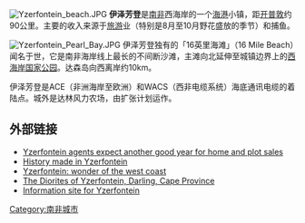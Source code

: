 {{unreferenced|time=2014-02-09T12:18:50+00:00}}
<!--
{{Infobox South African town
| name                    = 伊泽芳登
| native_name             =
| other_name              =
| image_skyline           = Yzerfontein.JPG
| image_caption           = 从城镇港口望去的伊泽芳登。
| latd  = 33.333 |latm  =  |lats  =
| longd = 18.162 |longm =  |longs =
| province                = 西开普省
| district                = 西海岸
| municipality            = 黑地
| established_date        =
| government_type         = 
| leader_party            =
| leader_title            = 市议员
| leader_name             =
| elevation_m             =
| postal_code             =
| area_code               = 022
| censuscode              = 164007
| website                 =
| footnotes               =
}}
-->
[[Image:Yzerfontein_beach.JPG|thumb]]
'''伊泽芳登'''是[[南非|南非]]西海岸的一个[[海港|海港]]小镇，距[[开普敦|开普敦]]约90公里。主要的收入来源于[[旅游|旅游]]业（特别是8月至10月野花盛放的季节）和捕鱼。

[[Image:Yzerfontein_Pearl_Bay.JPG|thumb]]
伊泽芳登独有的「16英里海滩」（16 Mile Beach）闻名于世，它是南非海岸线上最长的不间断沙滩，主滩向北延伸至城镇边界上的[[西海岸国家公园|西海岸国家公园]]。达森岛向西离岸约10km。

伊泽芳登是ACE（非洲海岸至欧洲）和WACS（西非电缆系统）海底通讯电缆的着陆点。城外是达林风力农场，由扩张计划运作。


==外部链接==
*[https://web.archive.org/web/20140222064150/http://www.sapropertynews.com/yzerfontein-agents-expect-another-good-year-for-home-and-plot-sales/ Yzerfontein agents expect another good year for home and plot sales]
*[http://www.itnewsafrica.com/2012/05/history-made-in-yzerfontein/ History made in Yzerfontein] {{Wayback|url=http://www.itnewsafrica.com/2012/05/history-made-in-yzerfontein/ |date=20191205222612 }}
*[http://books.google.com.tw/books?ei=P6T5UvaXDM3RkQXFtIH4Ag&hl=zh-TW&id=Vz0wAQAAIAAJ&dq=Yzerfontein&focus=searchwithinvolume&q= Yzerfontein: wonder of the west coast]
*[http://books.google.com.tw/books?id=N1UmHAAACAAJ&dq=Yzerfontein&hl=zh-TW&sa=X&ei=P6T5UvaXDM3RkQXFtIH4Ag&ved=0CEcQ6AEwAg The Diorites of Yzerfontein, Darling, Cape Province] {{Wayback|url=http://books.google.com.tw/books?id=N1UmHAAACAAJ&dq=Yzerfontein&hl=zh-TW&sa=X&ei=P6T5UvaXDM3RkQXFtIH4Ag&ved=0CEcQ6AEwAg |date=20140222011438 }}
*[http://www.yzerfontein.net Information site for Yzerfontein] {{Wayback|url=http://www.yzerfontein.net/ |date=20201205230129 }}

[[Category:南非城市|Category:南非城市]]